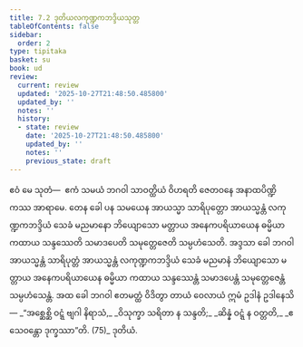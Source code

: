 ```yaml
---
title: 7.2 ဒုတိယလကုဏ္ဍကဘဒ္ဒိယသုတ္တ
tableOfContents: false
sidebar:
  order: 2
type: tipitaka
basket: su
book: ud
review:
  current: review
  updated: '2025-10-27T21:48:50.485800'
  updated_by: ''
  notes: ''
  history:
  - state: review
    date: '2025-10-27T21:48:50.485800'
    updated_by: ''
    notes: ''
    previous_state: draft
---
```



<ReviewStatus review={frontmatter.review} showDetails={true} />

<HypothesisAnnotation frontmatter={frontmatter} />

<DynamicBreadcrumb />

<Division number="62" book="ud" e="ch" v="18" p="170">

<Paragraph number="608" book="ud">
ဧဝံ မေ သုတံ—  ဧကံ သမယံ ဘဂဝါ သာဝတ္ထိယံ ဝိဟရတိ ဇေတဝနေ အနာထပိဏ္ဍိကဿ အာရာမေ. တေန ခေါ ပန သမယေန အာယသ္မာ သာရိပုတ္တော အာယသ္မန္တံ လကုဏ္ဍကဘဒ္ဒိယံ သေခံ မညမာနော ဘိယျောသော မတ္တာယ အနေကပရိယာယေန ဓမ္မိယာ ကထာယ သန္ဒဿေတိ သမာဒပေတိ သမုတ္တေဇေတိ သမ္ပဟံသေတိ.
</Paragraph>

<Paragraph number="609" book="ud">
အဒ္ဒသာ ခေါ ဘဂဝါ အာယသ္မန္တံ သာရိပုတ္တံ အာယသ္မန္တံ လကုဏ္ဍကဘဒ္ဒိယံ သေခံ မညမာနံ ဘိယျောသော မတ္တာယ အနေကပရိယာယေန ဓမ္မိယာ ကထာယ သန္ဒဿေန္တံ သမာဒပေန္တံ သမုတ္တေဇေန္တံ သမ္ပဟံသေန္တံ.
</Paragraph>

<Paragraph number="610" book="ud">
အထ ခေါ ဘဂဝါ ဧတမတ္ထံ ဝိဒိတွာ တာယံ ဝေလာယံ ဣမံ ဥဒါနံ ဥဒါနေသိ—
</Paragraph>

<Paragraph number="611" type="verses" book="ud">
_“အစ္ဆေစ္ဆိ ဝဋ္ဋံ ဗျဂါ နိရာသံ,_  
_ဝိသုက္ခာ သရိတာ န သန္ဒတိ;_  
_ဆိန္နံ ဝဋ္ဋံ န ဝတ္တတိ,_  
_ဧသေဝန္တော ဒုက္ခဿာ”တိ. (75)_  


</Paragraph>
</Division>

<Paragraph number="612" type="center" book="ud">
ဒုတိယံ.
</Paragraph>